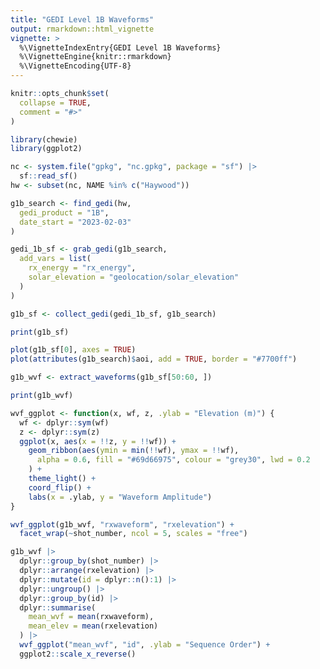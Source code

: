 ```yaml
---
title: "GEDI Level 1B Waveforms"
output: rmarkdown::html_vignette
vignette: >
  %\VignetteIndexEntry{GEDI Level 1B Waveforms}
  %\VignetteEngine{knitr::rmarkdown}
  %\VignetteEncoding{UTF-8}
---
```


```r
knitr::opts_chunk$set(
  collapse = TRUE,
  comment = "#>"
)
```

```r
library(chewie)
library(ggplot2)
```


```r
nc <- system.file("gpkg", "nc.gpkg", package = "sf") |>
  sf::read_sf()
hw <- subset(nc, NAME %in% c("Haywood"))

g1b_search <- find_gedi(hw,
  gedi_product = "1B",
  date_start = "2023-02-03"
)
```

```r
gedi_1b_sf <- grab_gedi(g1b_search,
  add_vars = list(
    rx_energy = "rx_energy",
    solar_elevation = "geolocation/solar_elevation"
  )
)
```

```r
g1b_sf <- collect_gedi(gedi_1b_sf, g1b_search)

print(g1b_sf)

plot(g1b_sf[0], axes = TRUE)
plot(attributes(g1b_search)$aoi, add = TRUE, border = "#7700ff")
```

```r
g1b_wvf <- extract_waveforms(g1b_sf[50:60, ])

print(g1b_wvf)
```

```r
wvf_ggplot <- function(x, wf, z, .ylab = "Elevation (m)") {
  wf <- dplyr::sym(wf)
  z <- dplyr::sym(z)
  ggplot(x, aes(x = !!z, y = !!wf)) +
    geom_ribbon(aes(ymin = min(!!wf), ymax = !!wf),
      alpha = 0.6, fill = "#69d66975", colour = "grey30", lwd = 0.2
    ) +
    theme_light() +
    coord_flip() +
    labs(x = .ylab, y = "Waveform Amplitude")
}

wvf_ggplot(g1b_wvf, "rxwaveform", "rxelevation") +
  facet_wrap(~shot_number, ncol = 5, scales = "free")
```


```r
g1b_wvf |>
  dplyr::group_by(shot_number) |>
  dplyr::arrange(rxelevation) |>
  dplyr::mutate(id = dplyr::n():1) |>
  dplyr::ungroup() |>
  dplyr::group_by(id) |>
  dplyr::summarise(
    mean_wvf = mean(rxwaveform),
    mean_elev = mean(rxelevation)
  ) |>
  wvf_ggplot("mean_wvf", "id", .ylab = "Sequence Order") +
  ggplot2::scale_x_reverse()
```